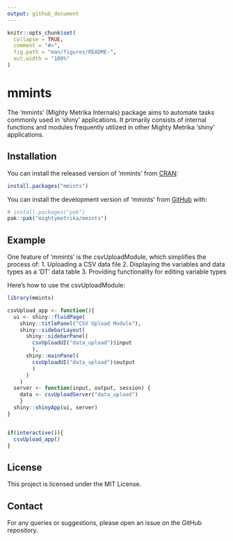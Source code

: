 ```yaml
---
output: github_document
---
```


<!-- README.md is generated from README.Rmd. Please edit that file -->

```r
knitr::opts_chunk$set(
  collapse = TRUE,
  comment = "#>",
  fig.path = "man/figures/README-",
  out.width = "100%"
)
```

# mmints

<!-- badges: start -->
<!-- badges: end -->

The 'mmints' (Mighty Metrika Internals) package aims to automate tasks commonly used in 'shiny' applications. It primarily consists of internal functions and modules frequently utilized in other Mighty Metrika 'shiny' applications.

## Installation

You can install the released version of 'mmints' from [CRAN](https://CRAN.R-project.org):

```r
install.packages("mmints")
```


You can install the development version of 'mmints' from [GitHub](https://github.com/) with:

```r
# install.packages("pak")
pak::pak("mightymetrika/mmints")
```


## Example

One feature of 'mmints' is the csvUploadModule, which simplifies the process of:
1. Uploading a CSV data file
2. Displaying the variables and data types as a 'DT' data table
3. Providing functionality for editing variable types

Here's how to use the csvUploadModule:

```r
library(mmints)

csvUpload_app <- function(){
  ui <- shiny::fluidPage(
    shiny::titlePanel("CSV Upload Module"),
    shiny::sidebarLayout(
      shiny::sidebarPanel(
        csvUploadUI("data_upload")$input
        ),
      shiny::mainPanel(
        csvUploadUI("data_upload")$output
        )
      )
    )
  server <- function(input, output, session) {
    data <- csvUploadServer("data_upload")
    }
  shiny::shinyApp(ui, server)
}


if(interactive()){
  csvUpload_app()
}
```


## License

This project is licensed under the MIT License.

## Contact

For any queries or suggestions, please open an issue on the GitHub repository.
